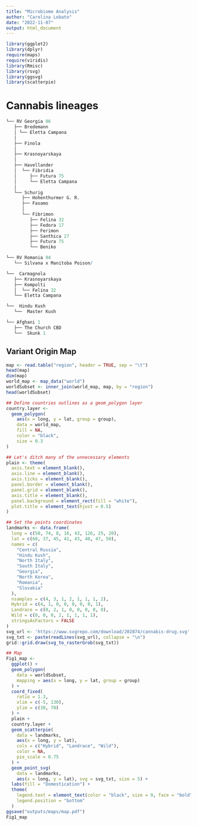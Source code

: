 ```yaml
---
title: "Microbiome Analysis"
author: "Carolina Lobato"
date: "2022-11-07"
output: html_document
---
```


```r
library(ggplot2)
library(dplyr)
require(maps)
require(viridis)
library(Rmisc)
library(rsvg)
library(ggsvg)
library(scatterpie)
```

# Cannabis lineages

```r

└── RV Georgia 86
   ├── Bredemann 
   │ └── Eletta Campana
   │
   ├── Finola
   │
   ├── Krasnoyarskaya
   │
   ├── Havellander
   │  └── Fibridia
   │     ├── Futura 75
   │     └── Eletta Campana
   │
   └── Schurig
      ├── Hohenthurmer G. R.
      ├── Fasamo
      │
      └── Fibrimon
         ├── Felina 32
         ├── Fedora 17
         ├── Ferimon
         ├── Santhica 27
         ├── Futura 75
         └── Beniko

└── RV Romania 94
   └── Silvana x Manitoba Poison/

└──  Carmagnola
   ├── Krasnoyarskaya
   ├── Kompolti
   │  └── Felina 32
   └── Eletta Campana

└──  Hindu Kush 
   └──  Master Kush

└── Afghani 1
   ├── The Church CBD
   └──  Skunk 1

```

## Variant Origin Map

```r
map <- read.table("region", header = TRUE, sep = "\t")
head(map)
dim(map)
world_map <- map_data("world")
worldSubset <- inner_join(world_map, map, by = "region")
head(worldSubset)

## Define countries outlines as a geom_polygon layer
country.layer <- 
  geom_polygon(
    aes(x = long, y = lat, group = group),
    data = world_map,
    fill = NA,
    color = "black",
    size = 0.3
)

## Let's ditch many of the unnecessary elements
plain <- theme(
  axis.text = element_blank(),
  axis.line = element_blank(),
  axis.ticks = element_blank(),
  panel.border = element_blank(),
  panel.grid = element_blank(),
  axis.title = element_blank(),
  panel.background = element_rect(fill = "white"),
  plot.title = element_text(hjust = 0.5)
)

## Set the points coordinates
landmarks <- data.frame(
  long = c(50, 74, 8, 16, 43, 126, 25, 20),
  lat = c(60, 37, 45, 41, 43, 40, 47, 50),
  names = c(
    "Central Russia",
    "Hindu Kush",
    "North Italy",
    "South Italy",
    "Georgia",
    "North Korea",
    "Romania",
    "Slovakia"
  ),
  nsamples = c(4, 3, 1, 2, 1, 1, 1, 2),
  Hybrid = c(4, 1, 0, 0, 0, 0, 0, 1),
  Landrace = c(0, 2, 1, 0, 0, 0, 0, 0),
  Wild = c(0, 0, 0, 2, 1, 1, 1, 1),
  stringsAsFactors = FALSE
)
svg_url <- 'https://www.svgrepo.com/download/202874/cannabis-drug.svg'
svg_txt <- paste(readLines(svg_url), collapse = "\n")
grid::grid.draw(svg_to_rasterGrob(svg_txt))

## Map
Fig1_map <-
  ggplot() +
  geom_polygon(
    data = worldSubset,
    mapping = aes(x = long, y = lat, group = group)
  ) + 
  coord_fixed(
    ratio = 1.3,
    xlim = c(-5, 130),
    ylim = c(30, 70)
  ) +
  plain +
  country.layer +
  geom_scatterpie(
    data = landmarks,
    aes(x = long, y = lat),
    cols = c("Hybrid", "Landrace", "Wild"),
    color = NA,
    pie_scale = 0.75
  ) +
  geom_point_svg(
    data = landmarks,
    aes(x = long, y = lat), svg = svg_txt, size = 5) + 
  labs(fill = "Domestication") +
  theme(
    legend.text = element_text(color = "black", size = 9, face = "bold"),
    legend.position = "bottom"
  )
ggsave("outputs/maps/map.pdf")
Fig1_map
```
